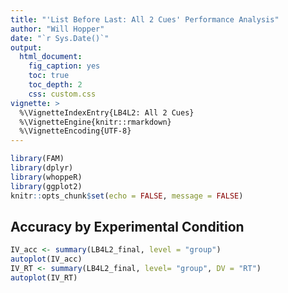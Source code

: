 ```yaml
---
title: "'List Before Last: All 2 Cues' Performance Analysis"
author: "Will Hopper"
date: "`r Sys.Date()`"
output: 
  html_document:
    fig_caption: yes
    toc: true
    toc_depth: 2
    css: custom.css
vignette: >
  %\VignetteIndexEntry{LB4L2: All 2 Cues}
  %\VignetteEngine{knitr::rmarkdown}
  %\VignetteEncoding{UTF-8}
---
```


```r
library(FAM)
library(dplyr)
library(whoppeR)
library(ggplot2)
knitr::opts_chunk$set(echo = FALSE, message = FALSE)
```

## Accuracy by Experimental Condition
```r
IV_acc <- summary(LB4L2_final, level = "group")
autoplot(IV_acc)
IV_RT <- summary(LB4L2_final, level= "group", DV = "RT")
autoplot(IV_RT)
```

